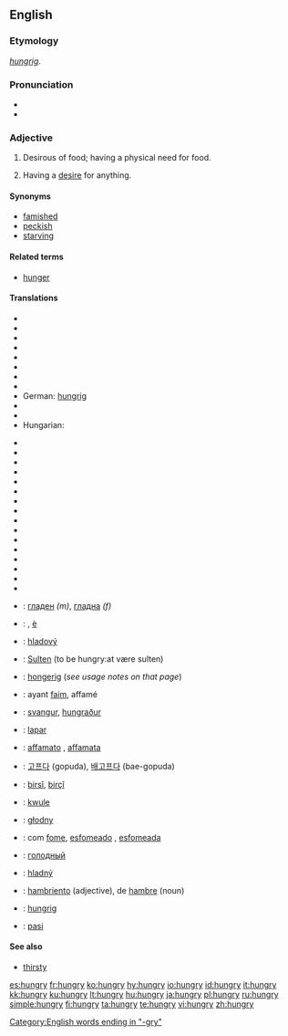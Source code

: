 ==English==

===Etymology===
{{OE.}} ''[[hungrig]]''.

===Pronunciation===
* {{IPA|/hʌngɹiː/}}
* {{audio|en-us-hungry.ogg|Audio (US)}}

===Adjective===
{{en-adj|hungri|er}}

# Desirous of food; having a physical need for food.
# {{figurative}} Having a [[desire]] for anything.

====Synonyms====
*[[famished]]
*[[peckish]]
*[[starving]]

====Related terms====
* [[hunger]]

====Translations====
{{trans-top|desirous of food}}
* {{trreq|Albanian}}
* {{trreq|Arabic}}
* {{trreq|Armenian}}
* {{trreq|Basque}}
* {{trreq|Croatian}}
* {{trreq|Esperanto}}
* {{trreq|Estonian}}
* {{trreq|Georgian}}
* German: [[hungrig]]
* {{trreq|Hebrew}}
* {{trreq|Hindi}}
* Hungarian: {{t|hu|éhes}}
{{trans-mid}}
* {{trreq|Japanese}}
* {{trreq|Khmer}}
* {{trreq|Latin}}
* {{trreq|Latvian}}
* {{trreq|Lithuanian}}
* {{trreq|Mongolian}}
* {{trreq|Norwegian}}
* {{trreq|Persian}}
* {{trreq|Romanian}}
* {{trreq|Slovene}}
* {{trreq|Thai}}
* {{trreq|Turkish}}
* {{trreq|Urdu}}
* {{trreq|Vietnamese}}
* {{trreq|Welsh}}
* {{trreq|Yiddish}}
{{trans-bottom}}

{{trans-top|having a desire for anything}}
{{trans-mid}}
{{trans-bottom}}

{{checktrans-top}}
* {{ttbc|Bulgarian}}: [[гладен]] ''(m)'', [[гладна]] ''(f)''
* {{ttbc|Chinese}}: {{zh-ts|餓|饿}},  [[è]]
* {{ttbc|Czech}}: [[hladový]]
* {{ttbc|Danish}}: [[Sulten]] (to be hungry:at være sulten)
* {{ttbc|Dutch}}: [[hongerig]] (''see usage notes on that page'')
* {{ttbc|French}}: ayant [[faim]], affamé
* {{ttbc|Icelandic}}: [[svangur]], [[hungraður]]
* {{ttbc|Indonesian}}: [[lapar]]
* {{ttbc|Italian}}: [[affamato]] {{m}}, [[affamata]] {{f}}
* {{ttbc|Korean}}: [[고프다]] (gopuda), [[배고프다]] (bae-gopuda)
{{checktrans-mid}}
* {{ttbc|Kurdish}}: [[birsî]], [[birçî]]
* {{ttbc|Marshallese}}: [[kwule]]
* {{ttbc|Polish}}: [[głodny]]
* {{ttbc|Portuguese}}: com [[fome]], [[esfomeado]] {{m}}, [[esfomeada]] {{f}}
* {{ttbc|Russian}}: [[гoлoдный]]
* {{ttbc|Slovak}}: [[hladný]]
* {{ttbc|Spanish}}: [[hambriento]] (adjective), de [[hambre]] (noun)
* {{ttbc|Swedish}}: [[hungrig]]
* {{ttbc|Tamil}}: [[pasi]]
{{checktrans-bottom}}

====See also====
*[[thirsty]]

[[Category:English words ending in "-gry"]]

[[es:hungry]]
[[fr:hungry]]
[[ko:hungry]]
[[hy:hungry]]
[[io:hungry]]
[[id:hungry]]
[[it:hungry]]
[[kk:hungry]]
[[ku:hungry]]
[[lt:hungry]]
[[hu:hungry]]
[[ja:hungry]]
[[pl:hungry]]
[[ru:hungry]]
[[simple:hungry]]
[[fi:hungry]]
[[ta:hungry]]
[[te:hungry]]
[[vi:hungry]]
[[zh:hungry]]
